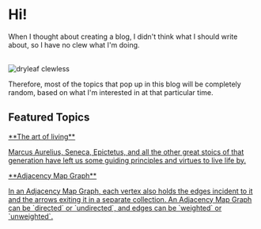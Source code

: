 # Hi!

When I thought about creating a blog, I didn't think what I should write about, so I have no clew what I'm doing.
<br/>
<br/>
<div style={{maxWidth: '350px'}}>
<img title="Josimar using a smartphone" src="/blog/dryleaf-clewless.jpg" alt="dryleaf clewless" style={{frameBorder:'0', width: '100%', height: '100%'}}/>
</div>


Therefore, most of the topics that pop up in this blog will be completely random, based on what I'm interested in at that particular time.


## Featured Topics

<div className="p-4 border border-gray-200 dark:border-gray-900 rounded mt-6 featured-topics">
<a href="/blog/life/stoic-journal" style={{textDecoration: 'none'}}>
**The art of living**
<p>
Marcus Aurelius, Seneca, Epictetus, and all the other great stoics of that generation have left us some guiding principles and virtues to live life by.
</p>
</a>
</div>

<div className="p-4 border border-gray-200 dark:border-gray-900 rounded mt-6 featured-topics">
<a href="/blog/coding/graph/adjacency-map-graph" style={{textDecoration: 'none'}}>
**Adjacency Map Graph**
<p>
In an Adjacency Map Graph, each vertex also holds the edges incident to it and the arrows exiting it in a separate collection.
An Adjacency Map Graph can be `directed` or `undirected`, and edges can be `weighted` or `unweighted`.
</p>
</a>
</div>
